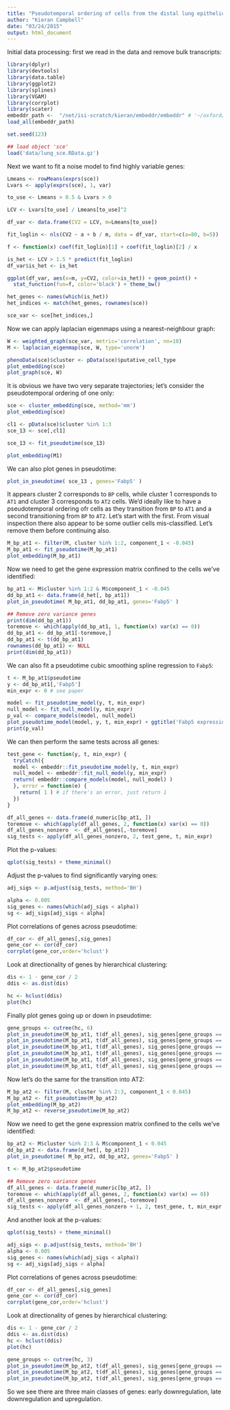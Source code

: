 ```yaml
---
title: "Pseudotemporal ordering of cells from the distal lung epithelium"
author: "Kieran Campbell"
date: "03/24/2015"
output: html_document
---
```


Initial data processing: first we read in the data and remove bulk transcripts:

```r
library(dplyr)
library(devtools)
library(data.table)
library(ggplot2)
library(splines)
library(VGAM)
library(corrplot)
library(scater)
embeddr_path <-  "/net/isi-scratch/kieran/embeddr/embeddr" # '~/oxford/embeddr/embeddr' #
load_all(embeddr_path)

set.seed(123)
```

```r
## load object 'sce' 
load('data/lung_sce.RData.gz')
```

Next we want to fit a noise model to find highly variable genes:
```r
Lmeans <- rowMeans(exprs(sce))
Lvars <- apply(exprs(sce), 1, var)

to_use <- Lmeans > 0.5 & Lvars > 0 

LCV <- Lvars[to_use] / Lmeans[to_use]^2

df_var <- data.frame(CV2 = LCV, m=Lmeans[to_use])

fit_loglin <- nls(CV2 ~ a + b / m, data = df_var, start=c(a=80, b=5)) 

f <- function(x) coef(fit_loglin)[1] + coef(fit_loglin)[2] / x

is_het <- LCV > 1.5 * predict(fit_loglin)
df_var$is_het <- is_het

ggplot(df_var, aes(x=m, y=CV2, color=is_het)) + geom_point() +
  stat_function(fun=f, color='black') + theme_bw()

het_genes <- names(which(is_het))
het_indices <- match(het_genes, rownames(sce))

sce_var <- sce[het_indices,]
```

Now we can apply laplacian eigenmaps using a nearest-neighbour graph:

```r
W <- weighted_graph(sce_var, metric='correlation', nn=10)
M <- laplacian_eigenmap(sce, W, type='unorm')

phenoData(sce)$cluster <- pData(sce)$putative_cell_type
plot_embedding(sce)
plot_graph(sce, W)
```

It is obvious we have two very separate trajectories; let's consider the pseudotemporal ordering of one only:

```r
sce <- cluster_embedding(sce, method='mm')
plot_embedding(sce)

cl1 <- pData(sce)$cluster %in% 1:3
sce_13 <- sce[,cl1]

sce_13 <- fit_pseudotime(sce_13)

plot_embedding(M1)
```

We can also plot genes in pseudotime:

```r
plot_in_pseudotime( sce_13 , genes='Fabp5' )
```

It appears cluster 2 corresponds to `BP` cells, while cluster 1 corresponds to `AT1` and cluster 3 corresponds to `AT2` cells. We'd ideally like to have a pseudotemporal ordering ofr cells as they transition from `BP` to `AT1` and a second transitioning from `BP` to `AT2`. Let's start with the first. From visual inspection there also appear to be some outlier cells mis-classified. Let's remove them before continuing also.

```r
M_bp_at1 <- filter(M, cluster %in% 1:2, component_1 < -0.045)
M_bp_at1 <- fit_pseudotime(M_bp_at1)
plot_embedding(M_bp_at1)
```

Now we need to get the gene expression matrix confined to the cells we've identified:
```r
bp_at1 <- M$cluster %in% 1:2 & M$component_1 < -0.045
dd_bp_at1 <- data.frame(d_het[, bp_at1])
plot_in_pseudotime( M_bp_at1, dd_bp_at1, genes='Fabp5' )

## Remove zero variance genes
print(dim(dd_bp_at1))
toremove <- which(apply(dd_bp_at1, 1, function(x) var(x) == 0))
dd_bp_at1 <- dd_bp_at1[-toremove,]
dd_bp_at1 <- t(dd_bp_at1)
rownames(dd_bp_at1) <- NULL
print(dim(dd_bp_at1))
```

We can also fit a pseudotime cubic smoothing spline regression to `Fabp5`:

```r
t <- M_bp_at1$pseudotime
y <- dd_bp_at1[,'Fabp5']
min_expr <- 0 # see paper

model <- fit_pseudotime_model(y, t, min_expr)
null_model <- fit_null_model(y, min_expr)
p_val <- compare_models(model, null_model)
plot_pseudotime_model(model, y, t, min_expr) + ggtitle('Fabp5 expression in pseudotime')
print(p_val)
```

We can then perform the same tests across all genes:

```r
test_gene <- function(y, t, min_expr) {
  tryCatch({
  model <- embeddr::fit_pseudotime_model(y, t, min_expr)
  null_model <- embeddr::fit_null_model(y, min_expr)
  return( embeddr::compare_models(model, null_model) )
  }, error = function(e) {
    return( 1 ) # if there's an error, just return 1
  })
}

df_all_genes <- data.frame(d_numeric[bp_at1, ])
toremove <- which(apply(df_all_genes, 2, function(x) var(x) == 0))
df_all_genes_nonzero  <- df_all_genes[,-toremove]
sig_tests <- apply(df_all_genes_nonzero, 2, test_gene, t, min_expr)
```

Plot the p-values:

```r
qplot(sig_tests) + theme_minimal()
```

Adjust the p-values to find significantly varying ones:

```r
adj_sigs <- p.adjust(sig_tests, method='BH')

alpha <- 0.005
sig_genes <- names(which(adj_sigs < alpha))
sg <- adj_sigs[adj_sigs < alpha]
```

Plot correlations of genes across pseudotime:
```r
df_cor <- df_all_genes[,sig_genes]
gene_cor <- cor(df_cor)
corrplot(gene_cor,order='hclust')

```

Look at directionality of genes by hierarchical clustering:
```r
dis <- 1 - gene_cor / 2
ddis <- as.dist(dis)

hc <- hclust(ddis)
plot(hc)
```

Finally plot genes going up or down in pseudotime:
```r
gene_groups <- cutree(hc, 6)
plot_in_pseudotime(M_bp_at1, t(df_all_genes), sig_genes[gene_groups == 1])
plot_in_pseudotime(M_bp_at1, t(df_all_genes), sig_genes[gene_groups == 2])
plot_in_pseudotime(M_bp_at1, t(df_all_genes), sig_genes[gene_groups == 3])
plot_in_pseudotime(M_bp_at1, t(df_all_genes), sig_genes[gene_groups == 4])
plot_in_pseudotime(M_bp_at1, t(df_all_genes), sig_genes[gene_groups == 5])
plot_in_pseudotime(M_bp_at1, t(df_all_genes), sig_genes[gene_groups == 6])

```

Now let's do the same for the transition into AT2:

```r
M_bp_at2 <- filter(M, cluster %in% 2:3, component_1 < 0.045)
M_bp_at2 <- fit_pseudotime(M_bp_at2)
plot_embedding(M_bp_at2)
M_bp_at2 <- reverse_pseudotime(M_bp_at2)
```

Now we need to get the gene expression matrix confined to the cells we've identified:
```r
bp_at2 <- M$cluster %in% 2:3 & M$component_1 < 0.045
dd_bp_at2 <- data.frame(d_het[, bp_at2])
plot_in_pseudotime( M_bp_at2, dd_bp_at2, genes='Fabp5' )

t <- M_bp_at2$pseudotime

## Remove zero variance genes
df_all_genes <- data.frame(d_numeric[bp_at2, ])
toremove <- which(apply(df_all_genes, 2, function(x) var(x) == 0))
df_all_genes_nonzero  <- df_all_genes[,-toremove]
sig_tests <- apply(df_all_genes_nonzero + 1, 2, test_gene, t, min_expr + 1)
```

And another look at the p-values:

```r
qplot(sig_tests) + theme_minimal()
```


```r
adj_sigs <- p.adjust(sig_tests, method='BH')
alpha <- 0.005
sig_genes <- names(which(adj_sigs < alpha))
sg <- adj_sigs[adj_sigs < alpha]

```

Plot correlations of genes across pseudotime:
```r
df_cor <- df_all_genes[,sig_genes]
gene_cor <- cor(df_cor)
corrplot(gene_cor,order='hclust')

```

Look at directionality of genes by hierarchical clustering:
```r
dis <- 1 - gene_cor / 2
ddis <- as.dist(dis)
hc <- hclust(ddis)
plot(hc)

```

```r
gene_groups <- cutree(hc, 3)
plot_in_pseudotime(M_bp_at2, t(df_all_genes), sig_genes[gene_groups == 1])
plot_in_pseudotime(M_bp_at2, t(df_all_genes), sig_genes[gene_groups == 2])
plot_in_pseudotime(M_bp_at2, t(df_all_genes), sig_genes[gene_groups == 3])

```

So we see there are three main classes of genes: early downregulation, late downregulation and upregulation.

